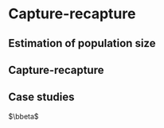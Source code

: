 # Capture-recapture

::: {.hidden}
$$
\newcommand{\bbeta}{\boldsymbol{\beta}}
$$
:::

## Estimation of population size

## Capture-recapture

## Case studies


$\bbeta$